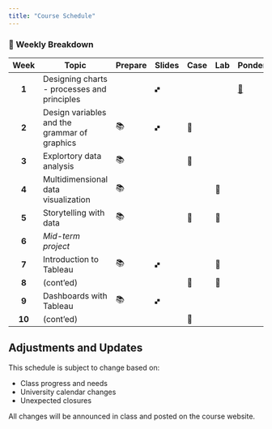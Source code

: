 ```yaml
---
title: "Course Schedule"
---
```


### 📅 Weekly Breakdown

| Week   | Topic                                        | Prepare | Slides | Case | Lab  | Ponder                                | Project |
| :----: | -----------------------------------          | ------- | ------ | ---- | ---- | ---                                   | ----    |
| **1**  | Designing charts - processes and principles  |         | 🙾      |      |      | [🤔](../weeks/week-1/main.qmd#ponder) |         |
| **2**  | Design variables and the grammar of graphics | 📚      | 🙾      | 🙋   |      |                                       |         |
| **3**  | Explortory data analysis                     | 📚      |        | 🙋   |      |                                       |         |
| **4**  | Multidimensional data visualization          | 📚      |        |      | 🥼   |                                       |         |
| **5**  | Storytelling with data                       | 📚      |        | 🙋   | 🥼   |                                       |         |
| **6**  | *Mid-term project*                           |         |        |      |      |                                       | 💻      |
| **7**  | Introduction to Tableau                      | 📚      | 🙾      |      | 🥼   |                                       |         |
| **8**  | (cont'ed)                                    |         |        | 🙋   | 🥼   |                                       |         |
| **9**  | Dashboards with Tableau                      | 📚      | 🙾      |      |      |                                       | 💻      |
| **10** | (cont'ed)                                    |         |        | 🙋   |      |                                       |         |

::: {.callout-note}
## Adjustments and Updates

This schedule is subject to change based on:

- Class progress and needs
- University calendar changes
- Unexpected closures

All changes will be announced in class and posted on the course website.
:::
